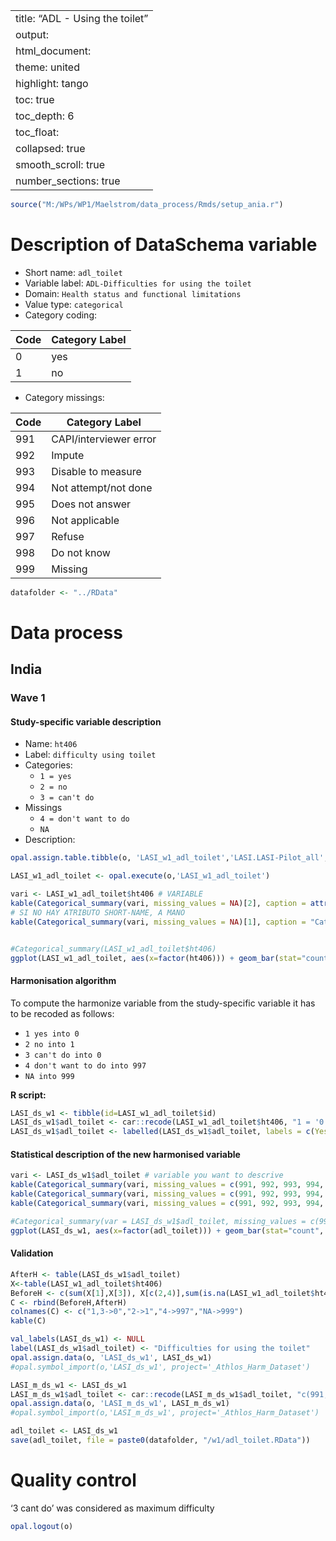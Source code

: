 
---
title: "ADL - Using the toilet"
output: 
  html_document:
    theme: united
    highlight: tango
    toc: true
    toc_depth: 6
    toc_float:
      collapsed: true
      smooth_scroll: true
    number_sections: true
---

<!-- ########################################################## --> 

<!-- # Installation, loading packages -->
<!-- **R script:** -->



```r
source("M:/WPs/WP1/Maelstrom/data_process/Rmds/setup_ania.r")
```

<!-- ########################################################## --> 

# Description of DataSchema variable 

* Short name: `adl_toilet`
* Variable label: `ADL-Difficulties for using the toilet`
* Domain: `Health status and functional limitations`
* Value type: `categorical`
* Category coding:

**Code** | **Category Label**
-------- | ------------------
0        | yes
1        | no

* Category missings: 

**Code** | **Category Label**
----| ------------------
991 | CAPI/interviewer error
992 | Impute
993 | Disable to measure
994 | Not attempt/not done
995 | Does not answer
996 | Not applicable
997 | Refuse
998 | Do not know
999 | Missing




```r
datafolder <- "../RData"
``` 

<!-- ########################################################## --> 

# Data process

## India
### Wave 1 

#### Study-specific variable description

 


* Name: `ht406`
* Label: `difficulty using toilet`
* Categories:
    + `1 = yes`
    + `2 = no`
    + `3 = can't do`
* Missings
    + `4 = don't want to do`
    + `NA`

* Description: 
```r
opal.assign.table.tibble(o, 'LASI_w1_adl_toilet','LASI.LASI-Pilot_all', variables=list('ht406'), missings = TRUE)
```

```r
LASI_w1_adl_toilet <- opal.execute(o,'LASI_w1_adl_toilet')

vari <- LASI_w1_adl_toilet$ht406 # VARIABLE
kable(Categorical_summary(vari, missing_values = NA)[2], caption = attributes(vari)$`spss::shortName`)
# SI NO HAY ATRIBUTO SHORT-NAME, A MANO
kable(Categorical_summary(vari, missing_values = NA)[1], caption = "Category")


#Categorical_summary(LASI_w1_adl_toilet$ht406)
ggplot(LASI_w1_adl_toilet, aes(x=factor(ht406))) + geom_bar(stat="count", width=0.4, fill="steelblue") + xlab("ADL - Difficulty using the toilet") + ylab("Frequency")
```

#### Harmonisation algorithm

To compute the harmonize variable from the study-specific variable it has to be recoded as follows:

* `1 yes into 0` 
* `2 no into 1`
* `3 can't do into 0`
* `4 don't want to do into 997`
* `NA into 999`

**R script:** 
```r
LASI_ds_w1 <- tibble(id=LASI_w1_adl_toilet$id)
LASI_ds_w1$adl_toilet <- car::recode(LASI_w1_adl_toilet$ht406, "1 = '0';2 = '1';NA = '999';3 = '0';4 = '997' ")
LASI_ds_w1$adl_toilet <- labelled(LASI_ds_w1$adl_toilet, labels = c(Yes=0, No=1,Missing=999, Do_not_know=998, Refuse=997, Not_applicable=996, Does_not_answer=995,  Not_attempt_not_done=994, Disable_to_measure=993, Impute=992, CAPI_interviewer_error=991))
```

#### Statistical description of the new harmonised variable
```r
vari <- LASI_ds_w1$adl_toilet # variable you want to descrive
kable(Categorical_summary(vari, missing_values = c(991, 992, 993, 994, 995, 996, 997, 998, 999))[3])
kable(Categorical_summary(vari, missing_values = c(991, 992, 993, 994, 995, 996, 997, 998, 999))[1], caption = "Category")
kable(Categorical_summary(vari, missing_values = c(991, 992, 993, 994, 995, 996, 997, 998, 999))[2], caption = "Type of missing")

#Categorical_summary(var = LASI_ds_w1$adl_toilet, missing_values = c(991, 992, 993, 994, 995, 996, 997, 998, 999))
ggplot(LASI_ds_w1, aes(x=factor(adl_toilet))) + geom_bar(stat="count", width=0.4, fill="steelblue") + xlab("ADL - Difficulty using the toilet") + ylab("Frequency")
```

#### Validation
```r
AfterH <- table(LASI_ds_w1$adl_toilet)
X<-table(LASI_w1_adl_toilet$ht406)
BeforeH <- c(sum(X[1],X[3]), X[c(2,4)],sum(is.na(LASI_w1_adl_toilet$ht406)))
C <- rbind(BeforeH,AfterH)
colnames(C) <- c("1,3->0","2->1","4->997","NA->999") 
kable(C)
```


```r
val_labels(LASI_ds_w1) <- NULL
label(LASI_ds_w1$adl_toilet) <- "Difficulties for using the toilet"
opal.assign.data(o, 'LASI_ds_w1', LASI_ds_w1)
#opal.symbol_import(o,'LASI_ds_w1', project='_Athlos_Harm_Dataset')

LASI_m_ds_w1 <- LASI_ds_w1
LASI_m_ds_w1$adl_toilet <- car::recode(LASI_m_ds_w1$adl_toilet, "c(991, 992, 993, 994, 995, 996, 997,998, 999)=NA")
opal.assign.data(o, 'LASI_m_ds_w1', LASI_m_ds_w1)
#opal.symbol_import(o,'LASI_m_ds_w1', project='_Athlos_Harm_Dataset')
```

```r
adl_toilet <- LASI_ds_w1
save(adl_toilet, file = paste0(datafolder, "/w1/adl_toilet.RData"))
```

# Quality control


'3 cant do ' was considered as maximum difficulty

```r
opal.logout(o)
```
